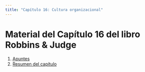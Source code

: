 ```yaml
---
title: "Capítulo 16: Cultura organizacional"
---
```


# Material del Capítulo 16 del libro Robbins & Judge

1. [Apuntes](apuntes.qmd)
2. [Resumen del capítulo](resumen.qmd)
